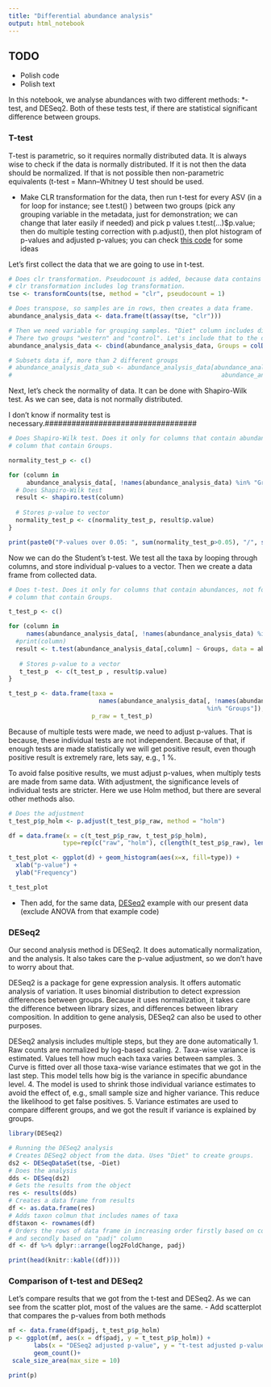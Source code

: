 ```yaml
---
title: "Differential abundance analysis"
output: html_notebook
---
```


## TODO
- Polish code
- Polish text

#################################################

In this notebook, we analyse abundances with two different methods: *-test, and DESeq2.
Both of these tests test, if there are statistical significant difference between 
groups.

### T-test
T-test is  parametric, so it requires normally distributed data. 
It is always wise to check if the data is normally distributed. If it is not then
the data should be normalized. If that is not possible then non-parametric equivalents 
(t-test = Mann–Whitney U test should be used.

- Make CLR transformation for the data, then run t-test for every ASV (in a for loop for instance; see t.test() ) between two groups (pick any grouping variable in the metadata, just for demonstration; we can change that later easily if needed) and pick p values t.test(...)$p.value; then do multiple testing correction with p.adjust(), then plot histogram of p-values and adjusted p-values; you can check [this code](https://github.com/microbiome/microbiome/blob/master/inst/extdata/check_wilcoxon.R) for some ideas

Let's first collect the data that we are going to use in t-test.
```r
# Does clr transformation. Pseudocount is added, because data contains zeros, and
# clr transformation includes log transformation.
tse <- transformCounts(tse, method = "clr", pseudocount = 1)

# Does transpose, so samples are in rows, then creates a data frame.
abundance_analysis_data <- data.frame(t(assay(tse, "clr")))

# Then we need variable for grouping samples. "Diet" column includes diet information.
# There two groups "western" and "control". Let's include that to the data frame.
abundance_analysis_data <- cbind(abundance_analysis_data, Groups = colData(tse)$Diet)

# Subsets data if, more than 2 different groups
# abundance_analysis_data_sub <- abundance_analysis_data[abundance_analysis_data$Groups == "KO_t1_western" |
#                                                          abundance_analysis_data$Groups == "WT_t2_western",]

```

Next, let's check the normality of data. It can be done with Shapiro-Wilk test.
As we can see, data is not normally distributed.

I don't know if normality test is necessary.##################################

```r
# Does Shapiro-Wilk test. Does it only for columns that contain abundances, not for
# column that contain Groups.

normality_test_p <- c()

for (column in 
     abundance_analysis_data[, !names(abundance_analysis_data) %in% "Groups"]){
  # Does Shapiro-Wilk test
  result <- shapiro.test(column)
  
  # Stores p-value to vector
  normality_test_p <- c(normality_test_p, result$p.value)
}

print(paste0("P-values over 0.05: ", sum(normality_test_p>0.05), "/", sum(normality_test_p<=0.05)))
```

Now we can do the Student's t-test. We test all the taxa by looping through columns,
and store individual p-values to a vector. Then we create a data frame from collected
data.

```r
# Does t-test. Does it only for columns that contain abundances, not for
# column that contain Groups.

t_test_p <- c()

for (column in 
     names(abundance_analysis_data[, !names(abundance_analysis_data) %in% "Groups"])){
  #print(column)
  result <- t.test(abundance_analysis_data[,column] ~ Groups, data = abundance_analysis_data)
   
   # Stores p-value to a vector
   t_test_p  <- c(t_test_p , result$p.value)
}

t_test_p <- data.frame(taxa = 
                         names(abundance_analysis_data[, !names(abundance_analysis_data) 
                                                       %in% "Groups"]),
                       p_raw = t_test_p)

```

Because of multiple tests were made, we need to adjust p-values. That is because, 
these individual tests are not independent. Because of that, if enough tests are made
statistically we will get positive result, even though positive result is extremely 
rare, lets say, e.g., 1 %. 

To avoid false positive results, we must adjust p-values, when multiply tests are made
from same data. With adjustment, the significance levels of individual tests are stricter. 
Here we use Holm method, but there are several other methods also.

```r
# Does the adjustment
t_test_p$p_holm <- p.adjust(t_test_p$p_raw, method = "holm")
```

```r

df = data.frame(x = c(t_test_p$p_raw, t_test_p$p_holm), 
               type=rep(c("raw", "holm"), c(length(t_test_p$p_raw), length(t_test_p$p_holm))))

t_test_plot <- ggplot(d) + geom_histogram(aes(x=x, fill=type)) +
  xlab("p-value") + 
  ylab("Frequency")

t_test_plot
```

- Then add, for the same data, [DESeq2](https://github.com/microbiome/tutorials/blob/master/deseq2.Rmd) example with our present data (exclude ANOVA from that example code)

### DESeq2
Our second analysis method is DESeq2. It does automatically normalization, and the
analysis. It also takes care the p-value adjustment, so we don't have to worry 
about that.

DESeq2 is a package for gene expression analysis. It offers automatic analysis of variation.
It uses binomial distribution to detect expression differences between groups. 
Because it uses normalization, it takes care the difference between library sizes, 
and differences between library composition. In addition to gene analysis, 
DESeq2 can also be used to other purposes.

DESeq2 analysis includes multiple steps, but they are done automatically
1. Raw counts are normalized by log-based scaling.
2. Taxa-wise variance is estimated. Values tell how much each taxa varies between samples.
3. Curve is fitted over all those taxa-wise variance estimates that we got in the last step.
This model tells how big is the variance in specific abundance level. 
4. The model is used to shrink those individual variance estimates to avoid the effect of, 
e.g., small sample size and higher variance. This reduce the likelihood to get 
false positives.
5. Variance estimates are used to compare different groups, and we got the result
if variance is explained by groups.

```r
library(DESeq2)

# Running the DESeq2 analysis
# Creates DESeq2 object from the data. Uses "Diet" to create groups. 
ds2 <- DESeqDataSet(tse, ~Diet)
# Does the analysis
dds <- DESeq(ds2)
# Gets the results from the object
res <- results(dds)
# Creates a data frame from results
df <- as.data.frame(res)
# Adds taxon colmun that includes names of taxa
df$taxon <- rownames(df)
# Orders the rows of data frame in increasing order firstly based on column "log2FoldChange" 
# and secondly based on "padj" column
df <- df %>% dplyr::arrange(log2FoldChange, padj)

print(head(knitr::kable((df))))

```

### Comparison of t-test and DESeq2
Let's compare results that we got from the t-test and DESeq2.
As we can see from the scatter plot, most of the values are the same. 
- Add scatterplot that compares the p-values from both methods

```r
mf <- data.frame(df$padj, t_test_p$p_holm)
p <- ggplot(mf, aes(x = df$padj, y = t_test_p$p_holm)) +
       labs(x = "DESeq2 adjusted p-value", y = "t-test adjusted p-value") +
       geom_count()+
 scale_size_area(max_size = 10)

print(p)
```

